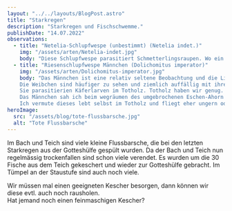 ```yaml
---
layout: "../../layouts/BlogPost.astro"
title: "Starkregen"
description: "Starkregen und Fischschwemme."
publishDate: "14.07.2022"
observations:
  - title: "Netelia-Schlupfwespe (unbestimmt) (Netelia indet.)"
    img: "/assets/arten/Netelia-indet.jpg"
    body: "Diese Schlupfwespe parasitiert Schmetterlingsraupen. Wo ein Parasit muss es auch genug Wirtstiere, sprich Schmetterlinge geben."
  - title: "Riesenschlupfwespe Männchen (Dolichomitus imperator)"
    img: "/assets/arten/Dolichomitus-imperator.jpg"
    body: "Das Männchen ist eine relativ seltene Beobachtung und die Literatur ist auch relativ spärlich dazu.
    Die Weibchen sind häufiger zu sehen und ziemlich auffällig mit ihrer Größe und dem langen Legebohrer.
    Sie parasitierien Käferlarven im Totholz. Totholz haben wir genug.
    Das Männchen sah ich beim wegräumen des umgebrochenen Eschen-Ahorn im Totholz.
    Ich vermute dieses lebt selbst im Totholz und fliegt eher ungern oder gar nicht."
heroImage:
  src: "/assets/blog/tote-flussbarsche.jpg"
  alt: "Tote Flussbarsche"
---
```



Im Bach und Teich sind viele kleine Flussbarsche, die bei den letzten Starkregen aus der Gotteshülfe gespült wurden.
Da der Bach und Teich nun regelmässig trockenfallen sind schon viele verendet.
Es wurden um die 30 Fische aus dem Teich gekeschert und wieder zur Gotteshülfe gebracht.
Im Tümpel an der Staustufe sind auch noch viele.

Wir müssen mal einen geeigneten Kescher besorgen, dann können wir diese evtl. auch noch rausholen.  
Hat jemand noch einen feinmaschigen Kescher?

<Cards observations={frontmatter.observations} />
